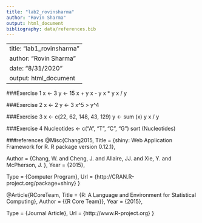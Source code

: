 ```yaml
---
title: "lab2_rovinsharma"
author: "Rovin Sharma"
output: html_document
bibliography: data/references.bib
---
```


---
title: "lab1_rovinsharma"
author: "Rovin Sharma"
date: "8/31/2020"
output: html_document
---

###Exercise 1
x <- 3
y <- 15
x + y
x - y
x * y
x / y

###Exercise 2
x <- 2
y <- 3
x^5 > y^4

###Exercise 3
x <- c(22, 62, 148, 43, 129)
y <- sum (x)
y
x / y

###Exercise 4
Nucleotides <- c("A", "T", "C", "G")
sort (Nucleotides)

###references
@Misc{Chang2015,
  Title                    = {shiny: Web Application Framework for R. R package version 0.12.1},

  Author                   = {Chang, W. and Cheng, J. and Allaire, JJ. and Xie, Y. and McPherson, J. },
  Year                     = {2015},

  Type                     = {Computer Program},
  Url                      = {http://CRAN.R-project.org/package=shiny}
}


@Article{RCoreTeam,
  Title                    = {R: A Language and Environment for Statistical Computing},
  Author                   = {{R Core Team}},
  Year                     = {2015},

  Type                     = {Journal Article},
  Url                      = {http://www.R-project.org}
}